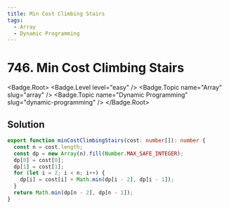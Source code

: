 ```yaml
---
title: Min Cost Climbing Stairs
tags:
  - Array
  - Dynamic Programming
---
```


# 746. Min Cost Climbing Stairs

<Badge.Root>
  <Badge.Level level="easy" />
  <Badge.Topic name="Array" slug="array" />
  <Badge.Topic name="Dynamic Programming" slug="dynamic-programming" />
</Badge.Root>

## Solution

```typescript filename="solution.ts" copy
export function minCostClimbingStairs(cost: number[]): number {
  const n = cost.length;
  const dp = new Array(n).fill(Number.MAX_SAFE_INTEGER);
  dp[0] = cost[0];
  dp[1] = cost[1];
  for (let i = 2; i < n; i++) {
    dp[i] = cost[i] + Math.min(dp[i - 2], dp[i - 1]);
  }
  return Math.min(dp[n - 2], dp[n - 1]);
}
```

<ProblemLink
  codingSite="leetcode"
  href="https://leetcode.com/problems/min-cost-climbing-stairs/"
  title="Min Cost Climbing Stairs"
/>
